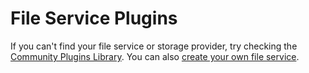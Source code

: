 
# File Service Plugins

If you can't find your file service or storage provider, try checking the [Community Plugins Library](https://medusajs.com/plugins/?filters=Storage&categories=Storage). You can also [create your own file service](../../references/file/classes/file.AbstractFileService.mdx).

<DocCardList />